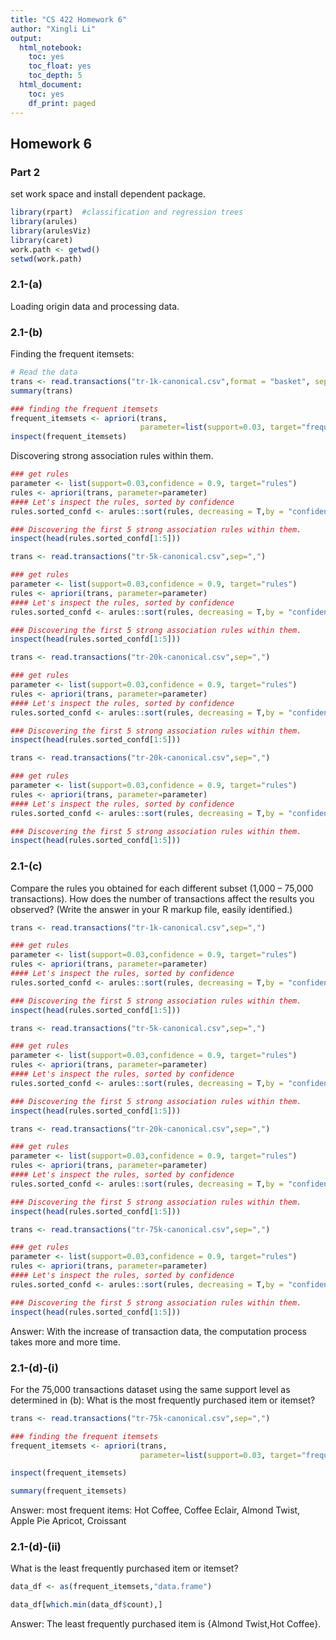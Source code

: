 ```yaml
---
title: "CS 422 Homework 6"
author: "Xingli Li"
output:
  html_notebook: 
    toc: yes
    toc_float: yes
    toc_depth: 5
  html_document:
    toc: yes
    df_print: paged
---
```


## Homework 6

### Part 2

set work space and install dependent package.

```r

library(rpart)  #classification and regression trees
library(arules)
library(arulesViz)
library(caret)
work.path <- getwd()
setwd(work.path)
```

### 2.1-(a)

Loading origin data and processing data.

### 2.1-(b)

Finding the frequent itemsets:

```r
# Read the data
trans <- read.transactions("tr-1k-canonical.csv",format = "basket", sep=",")
summary(trans)

### finding the frequent itemsets
frequent_itemsets <- apriori(trans, 
                             parameter=list(support=0.03, target="frequent itemsets"))
inspect(frequent_itemsets)

```

Discovering strong association rules within them.

```r
### get rules
parameter <- list(support=0.03,confidence = 0.9, target="rules")
rules <- apriori(trans, parameter=parameter)
#### Let's inspect the rules, sorted by confidence
rules.sorted_confd <- arules::sort(rules, decreasing = T,by = "confidence")

### Discovering the first 5 strong association rules within them.
inspect(head(rules.sorted_confd[1:5]))

```

```r
trans <- read.transactions("tr-5k-canonical.csv",sep=",")

### get rules
parameter <- list(support=0.03,confidence = 0.9, target="rules")
rules <- apriori(trans, parameter=parameter)
#### Let's inspect the rules, sorted by confidence
rules.sorted_confd <- arules::sort(rules, decreasing = T,by = "confidence")

### Discovering the first 5 strong association rules within them.
inspect(head(rules.sorted_confd[1:5]))

```

```r
trans <- read.transactions("tr-20k-canonical.csv",sep=",")

### get rules
parameter <- list(support=0.03,confidence = 0.9, target="rules")
rules <- apriori(trans, parameter=parameter)
#### Let's inspect the rules, sorted by confidence
rules.sorted_confd <- arules::sort(rules, decreasing = T,by = "confidence")

### Discovering the first 5 strong association rules within them.
inspect(head(rules.sorted_confd[1:5]))

```


```r
trans <- read.transactions("tr-20k-canonical.csv",sep=",")

### get rules
parameter <- list(support=0.03,confidence = 0.9, target="rules")
rules <- apriori(trans, parameter=parameter)
#### Let's inspect the rules, sorted by confidence
rules.sorted_confd <- arules::sort(rules, decreasing = T,by = "confidence")

### Discovering the first 5 strong association rules within them.
inspect(head(rules.sorted_confd[1:5]))

```


### 2.1-(c)

Compare the rules you obtained for each different subset (1,000 -- 75,000 transactions). How does the number of transactions affect the results you observed? (Write the answer in your R markup file, easily identified.)

```r
trans <- read.transactions("tr-1k-canonical.csv",sep=",")

### get rules
parameter <- list(support=0.03,confidence = 0.9, target="rules")
rules <- apriori(trans, parameter=parameter)
#### Let's inspect the rules, sorted by confidence
rules.sorted_confd <- arules::sort(rules, decreasing = T,by = "confidence")

### Discovering the first 5 strong association rules within them.
inspect(head(rules.sorted_confd[1:5]))
```

```r
trans <- read.transactions("tr-5k-canonical.csv",sep=",")

### get rules
parameter <- list(support=0.03,confidence = 0.9, target="rules")
rules <- apriori(trans, parameter=parameter)
#### Let's inspect the rules, sorted by confidence
rules.sorted_confd <- arules::sort(rules, decreasing = T,by = "confidence")

### Discovering the first 5 strong association rules within them.
inspect(head(rules.sorted_confd[1:5]))

```

```r
trans <- read.transactions("tr-20k-canonical.csv",sep=",")

### get rules
parameter <- list(support=0.03,confidence = 0.9, target="rules")
rules <- apriori(trans, parameter=parameter)
#### Let's inspect the rules, sorted by confidence
rules.sorted_confd <- arules::sort(rules, decreasing = T,by = "confidence")

### Discovering the first 5 strong association rules within them.
inspect(head(rules.sorted_confd[1:5]))
```

```r
trans <- read.transactions("tr-75k-canonical.csv",sep=",")

### get rules
parameter <- list(support=0.03,confidence = 0.9, target="rules")
rules <- apriori(trans, parameter=parameter)
#### Let's inspect the rules, sorted by confidence
rules.sorted_confd <- arules::sort(rules, decreasing = T,by = "confidence")

### Discovering the first 5 strong association rules within them.
inspect(head(rules.sorted_confd[1:5]))
```
Answer:
    With the increase of transaction data, the computation process takes more and more time.

### 2.1-(d)-(i)

For the 75,000 transactions dataset using the same support level as determined in (b):
What is the most frequently purchased item or itemset?

```r
trans <- read.transactions("tr-75k-canonical.csv",sep=",")

### finding the frequent itemsets
frequent_itemsets <- apriori(trans, 
                             parameter=list(support=0.03, target="frequent itemsets"))

inspect(frequent_itemsets)

summary(frequent_itemsets)

```

Answer:
    most frequent items: Hot Coffee, Coffee Eclair, Almond Twist, Apple Pie Apricot, Croissant

### 2.1-(d)-(ii)

What is the least frequently purchased item or itemset?

```r
data_df <- as(frequent_itemsets,"data.frame")

data_df[which.min(data_df$count),] 
```

Answer: 
    The least frequently purchased item is {Almond Twist,Hot Coffee}.
